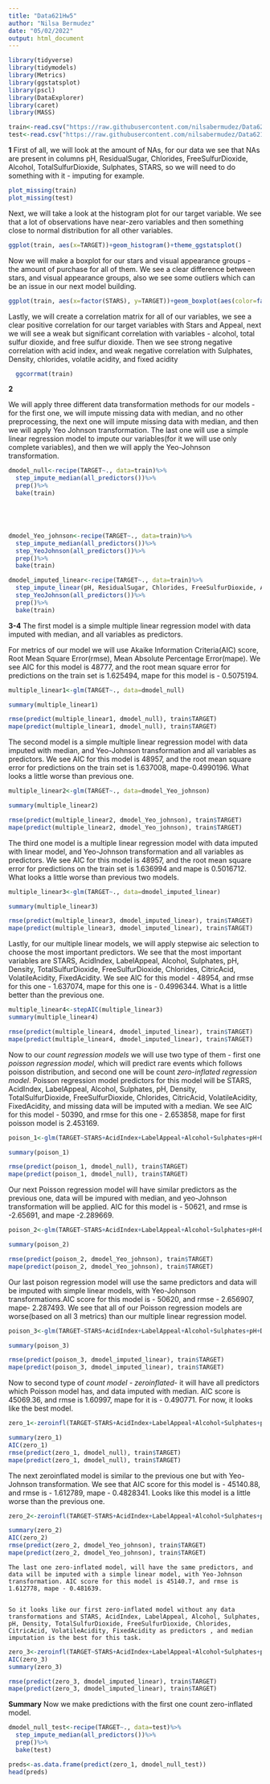 ---
title: "Data621Hw5"
author: "Nilsa Bermudez"
date: "05/02/2022"
output: html_document
---

```{r, message=FALSE, warning=FALSE}
library(tidyverse)
library(tidymodels)
library(Metrics)
library(ggstatsplot)
library(pscl)
library(DataExplorer)
library(caret)
library(MASS)

train<-read.csv("https://raw.githubusercontent.com/nilsabermudez/Data621/main/wine-training-data.csv")
test<-read.csv("https://raw.githubusercontent.com/nilsabermudez/Data621/main/wine-evaluation-data.csv")
```

**1**
First of all, we will look at the amount of NAs, for our data we see that NAs are present in columns pH, ResidualSugar, Chlorides, FreeSulfurDioxide, Alcohol, TotalSulfurDioxide, Sulphates, STARS, so we will need to do something with it - imputing for example.
```{r}
plot_missing(train)
plot_missing(test)
```
Next, we will take a look at the histogram plot for our target variable. We see that a lot of observations have near-zero variables and then something close to normal distribution for all other variables.
```{r}
ggplot(train, aes(x=TARGET))+geom_histogram()+theme_ggstatsplot()
```
Now we will make a boxplot for our stars and visual appearance groups - the amount of purchase for all of them. We see a clear difference between stars, and visual appearance groups, also we see some outliers which can be an issue in our next model building.
```{r}
ggplot(train, aes(x=factor(STARS), y=TARGET))+geom_boxplot(aes(color=factor(STARS)))+scale_color_brewer(palette = "Dark2", aesthetics = "color")+facet_wrap(~LabelAppeal)+xlab("Stars")+ylab("Purchase(Target)")+labs(title = "Boxplots of wine salse for stars gropus and visual appearence groups")

```
Lastly, we will create a correlation matrix for all of our variables, we see a clear positive correlation for our target variables with Stars and Appeal, next we will see a weak but significant correlation with variables - alcohol, total sulfur dioxide, and free sulfur dioxide. Then we see strong negative correlation with acid index, and weak negative correlation with Sulphates, Density, chlorides, volatile acidity, and fixed acidity
```{r, fig.height=8, fig.width=8}
  ggcorrmat(train)
```
**2**

We will apply three different data transformation methods for our models - for the first one, we will impute missing data with median, and no other preprocessing, the next one will impute missing data with median, and then we will apply Yeo Johnson transformation. The last one will use a simple linear regression model to impute our variables(for it we will use only complete variables), and then we will apply the Yeo-Johnson transformation.
```{r}
dmodel_null<-recipe(TARGET~., data=train)%>%
  step_impute_median(all_predictors())%>%
  prep()%>%
  bake(train)





dmodel_Yeo_johnson<-recipe(TARGET~., data=train)%>%
  step_impute_median(all_predictors())%>%
  step_YeoJohnson(all_predictors())%>%
  prep()%>%
  bake(train)

dmodel_imputed_linear<-recipe(TARGET~., data=train)%>%
  step_impute_linear(pH, ResidualSugar, Chlorides, FreeSulfurDioxide, Alcohol, TotalSulfurDioxide, Sulphates, STARS, impute_with = imp_vars(all_predictors(), -pH, -ResidualSugar, -Chlorides, -FreeSulfurDioxide, -Alcohol, -TotalSulfurDioxide, -Sulphates, -STARS))%>%
  step_YeoJohnson(all_predictors())%>%
  prep()%>%
  bake(train)

```

**3-4**
The first model is a simple multiple linear regression model with data imputed with median, and all variables as predictors.

For metrics of our model we will use Akaike Information Criteria(AIC) score, Root Mean Square Error(rmse), Mean Absolute Percentage Error(mape).
We see  AIC for this model is 48777, and the root mean square error for predictions on the train set is 1.625494, mape for this model is - 0.5075194.
```{r}
multiple_linear1<-glm(TARGET~., data=dmodel_null)

summary(multiple_linear1)

rmse(predict(multiple_linear1, dmodel_null), train$TARGET)
mape(predict(multiple_linear1, dmodel_null), train$TARGET)
```
The second model is a simple multiple linear regression model with data imputed with median, and Yeo-Johnson transformation and all variables as predictors.
We see  AIC for this model is 48957, and the root mean square error for predictions on the train set is 1.637008, mape-0.4990196. What looks a little worse than previous one.
```{r}
multiple_linear2<-glm(TARGET~., data=dmodel_Yeo_johnson)

summary(multiple_linear2)

rmse(predict(multiple_linear2, dmodel_Yeo_johnson), train$TARGET)
mape(predict(multiple_linear2, dmodel_Yeo_johnson), train$TARGET)
```

The third one model is a  multiple linear regression model with data imputed with linear model, and Yeo-Johnson transformation and all variables as predictors.
We see  AIC for this model is 48957, and the root mean square error for predictions on the train set is 1.636994 and mape is 0.5016712. What looks a little worse than previous two models.
```{r}
multiple_linear3<-glm(TARGET~., data=dmodel_imputed_linear)

summary(multiple_linear3)

rmse(predict(multiple_linear3, dmodel_imputed_linear), train$TARGET)
mape(predict(multiple_linear3, dmodel_imputed_linear), train$TARGET)
```
Lastly, for our multiple linear models, we will apply stepwise aic selection to choose the most important predictors. We see that the most important variables are STARS, AcidIndex, LabelAppeal, Alcohol, Sulphates, pH, Density, TotalSulfurDioxide, FreeSulfurDioxide, Chlorides, CitricAcid, VolatileAcidity, FixedAcidity. We see AIC for this model - 48954, and rmse for this one - 1.637074, mape for this one is - 0.4996344. What is a little better than the previous one. 
```{r}
multiple_linear4<-stepAIC(multiple_linear3)
summary(multiple_linear4)

rmse(predict(multiple_linear4, dmodel_imputed_linear), train$TARGET)
mape(predict(multiple_linear4, dmodel_imputed_linear), train$TARGET)
```

Now to our *count regression models* we will use two type of them - first one *poisson regression model*, which will predict rare events which follows poisson distribution, and second one will be count *zero-inflated regression model*.
Poisson regression model predictors for this model will be STARS, AcidIndex, LabelAppeal, Alcohol, Sulphates, pH, Density, TotalSulfurDioxide, FreeSulfurDioxide, Chlorides, CitricAcid, VolatileAcidity, FixedAcidity, and missing data will be imputed with a median. We see AIC for this model - 50390, and rmse for this one - 2.653858, mape for first poisson model is 2.453169.
```{r}
poison_1<-glm(TARGET~STARS+AcidIndex+LabelAppeal+Alcohol+Sulphates+pH+Density+TotalSulfurDioxide+FreeSulfurDioxide+Chlorides+CitricAcid+VolatileAcidity+FixedAcidity, data=dmodel_null, family = poisson)

summary(poison_1)

rmse(predict(poison_1, dmodel_null), train$TARGET)
mape(predict(poison_1, dmodel_null), train$TARGET)
```
Our next Poisson regression model will have similar predictors as the previous one, data will be impured with median, and yeo-Johnson transformation will be applied.  AIC for this model is - 50621, and rmse is -2.65691, and mape -2.289669.
```{r}
poison_2<-glm(TARGET~STARS+AcidIndex+LabelAppeal+Alcohol+Sulphates+pH+Density+TotalSulfurDioxide+FreeSulfurDioxide+Chlorides+CitricAcid+VolatileAcidity+FixedAcidity, data=dmodel_Yeo_johnson, family = poisson)

summary(poison_2)

rmse(predict(poison_2, dmodel_Yeo_johnson), train$TARGET)
mape(predict(poison_2, dmodel_Yeo_johnson), train$TARGET)
```

Our last poison regression model will use the same predictors and data will be imputed with simple linear models, with Yeo-Johnson transformations.AIC score for this model is - 50620, and rmse - 2.656907, mape- 2.287493. We see that all of our Poisson regression models are worse(based on all 3 metrics) than our multiple linear regression model.
```{r}
poison_3<-glm(TARGET~STARS+AcidIndex+LabelAppeal+Alcohol+Sulphates+pH+Density+TotalSulfurDioxide+FreeSulfurDioxide+Chlorides+CitricAcid+VolatileAcidity+FixedAcidity, data=dmodel_imputed_linear, family = poisson)

summary(poison_3)

rmse(predict(poison_3, dmodel_imputed_linear), train$TARGET)
mape(predict(poison_3, dmodel_imputed_linear), train$TARGET)
```
 Now to second type of *count model - zeroinflated*- it will have all predictors which Poisson model has, and data imputed with median. AIC score is 45069.36, and rmse is 1.60997, mape for it is - 0.490771. For now, it looks like the best model. 
```{r}
zero_1<-zeroinfl(TARGET~STARS+AcidIndex+LabelAppeal+Alcohol+Sulphates+pH+Density+TotalSulfurDioxide+FreeSulfurDioxide+Chlorides+CitricAcid+VolatileAcidity+FixedAcidity, data=dmodel_null)

summary(zero_1)
AIC(zero_1)
rmse(predict(zero_1, dmodel_null), train$TARGET)
mape(predict(zero_1, dmodel_null), train$TARGET)
```
The next zeroinflated model is similar to the previous one but with Yeo-Johnson transformation. We see that AIC score for this model is - 45140.88, and rmse is - 1.612789, mape - 0.4828341. Looks like this model is a little worse than the previous one.
```{r}
zero_2<-zeroinfl(TARGET~STARS+AcidIndex+LabelAppeal+Alcohol+Sulphates+pH+Density+TotalSulfurDioxide+FreeSulfurDioxide+Chlorides+CitricAcid+VolatileAcidity+FixedAcidity, data=dmodel_Yeo_johnson)

summary(zero_2)
AIC(zero_2)
rmse(predict(zero_2, dmodel_Yeo_johnson), train$TARGET)
mape(predict(zero_2, dmodel_Yeo_johnson), train$TARGET)
```

	The last one zero-inflated model, will have the same predictors, and data will be imputed with a simple linear model, with Yeo-Johnson transformation. AIC score for this model is 45140.7, and rmse is 1.612778, mape - 0.481639.
	
	
	So it looks like our first zero-inflated model without any data transformations and STARS, AcidIndex, LabelAppeal, Alcohol, Sulphates, pH, Density, TotalSulfurDioxide, FreeSulfurDioxide, Chlorides, CitricAcid, VolatileAcidity, FixedAcidity as predictors , and median imputation is the best for this task.
```{r}
zero_3<-zeroinfl(TARGET~STARS+AcidIndex+LabelAppeal+Alcohol+Sulphates+pH+Density+TotalSulfurDioxide+FreeSulfurDioxide+Chlorides+CitricAcid+VolatileAcidity+FixedAcidity, data=dmodel_imputed_linear)
AIC(zero_3)
summary(zero_3)

rmse(predict(zero_3, dmodel_imputed_linear), train$TARGET)
mape(predict(zero_3, dmodel_imputed_linear), train$TARGET)
```

**Summary**
Now we make predictions with the first one count zero-inflated model.
```{r}
dmodel_null_test<-recipe(TARGET~., data=test)%>%
  step_impute_median(all_predictors())%>%
  prep()%>%
  bake(test)

preds<-as.data.frame(predict(zero_1, dmodel_null_test))
head(preds)
```

